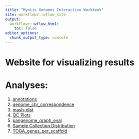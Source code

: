 ```yaml
---
title: "Myotis Genomes Interactive Workbook"
site: workflowr::wflow_site
output:
  workflowr::wflow_html:
    toc: false
editor_options:
  chunk_output_type: console
---
```


Website for visualizing results
================

# Analyses:

1. [annotations](annotations.html)
1. [genome_chr_correspondence](genome_chr_correspondence.html)
1. [mash-dist](mash-dist.html)
1. [QC Plots](ng_curves.html)
1. [pangenome_graph_eval](pangenome_graph_eval.html)
1. [Sample Collection Distribution](sample_map.html)
1. [TOGA_genes_per_scaffold](TOGA_genes_per_scaffold.html)

